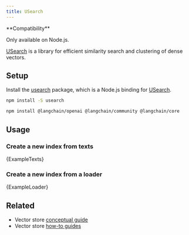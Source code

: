 ```yaml
---
title: USearch
---
```


<Tip>
**Compatibility**

Only available on Node.js.
</Tip>

[USearch](https://github.com/unum-cloud/usearch) is a library for efficient similarity search and clustering of dense vectors.

## Setup

Install the [usearch](https://github.com/unum-cloud/usearch/tree/main/javascript) package, which is a Node.js binding for [USearch](https://github.com/unum-cloud/usearch).

```bash npm2yarn
npm install -S usearch
```

<IntegrationInstallTooltip/>

```bash npm2yarn
npm install @langchain/openai @langchain/community @langchain/core
```

## Usage

### Create a new index from texts


<CodeBlock language="typescript">{ExampleTexts}</CodeBlock>

### Create a new index from a loader


<CodeBlock language="typescript">{ExampleLoader}</CodeBlock>

## Related

- Vector store [conceptual guide](/oss/concepts/#vectorstores)
- Vector store [how-to guides](/oss/how-to/#vectorstores)
